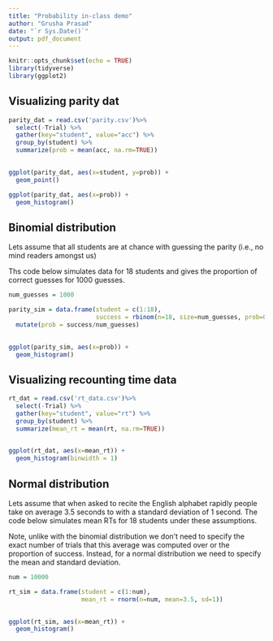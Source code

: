 ```yaml
---
title: "Probability in-class demo"
author: "Grusha Prasad"
date: "`r Sys.Date()`"
output: pdf_document
---
```


```r
knitr::opts_chunk$set(echo = TRUE)
library(tidyverse)
library(ggplot2)
```

## Visualizing parity dat

```r

parity_dat = read.csv('parity.csv')%>%
  select(-Trial) %>%
  gather(key="student", value="acc") %>%
  group_by(student) %>%
  summarize(prob = mean(acc, na.rm=TRUE))
  
```

```r

ggplot(parity_dat, aes(x=student, y=prob)) + 
  geom_point()

```

```r

ggplot(parity_dat, aes(x=prob)) + 
  geom_histogram()

```


## Binomial distribution


Lets assume that all students are at chance with guessing the parity (i.e., no mind readers amongst us)

Ths code below simulates data for 18 students and gives the proportion of correct guesses for 1000 guesses. 
```r
num_guesses = 1000

parity_sim = data.frame(student = c(1:18),
                        success = rbinom(n=18, size=num_guesses, prob=0.5)) %>%
  mutate(prob = success/num_guesses) 
                
```

```r

ggplot(parity_sim, aes(x=prob)) + 
  geom_histogram()

```
## Visualizing recounting time data

```r

rt_dat = read.csv('rt_data.csv')%>%
  select(-Trial) %>%
  gather(key="student", value="rt") %>%
  group_by(student) %>%
  summarize(mean_rt = mean(rt, na.rm=TRUE))
  
```

```r

ggplot(rt_dat, aes(x=mean_rt)) + 
  geom_histogram(binwidth = 1)

```

## Normal distribution

Lets assume that when asked to recite the English alphabet rapidly people take on average 3.5 seconds to  with a standard deviation of 1 second. The code below simulates mean RTs for 18 students under these assumptions. 

Note, unlike with the binomial distribution we don't need to specify the exact number of trials that this average was computed over or the proportion of success. Instead, for a normal distribution we need to specify the mean and standard deviation. 

```r

num = 10000

rt_sim = data.frame(student = c(1:num),
                    mean_rt = rnorm(n=num, mean=3.5, sd=1)) 
                
```

```r

ggplot(rt_sim, aes(x=mean_rt)) + 
  geom_histogram()

```
